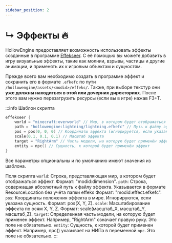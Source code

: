 ```yaml
---
sidebar_position: 2
---
```


# ↳ Эффекты 🔥

HollowEngine предоставляет возможность использовать эффекты созданные в программе [Effekseer](https://effekseer.github.io/en/). С её помощью вы можете добавить в игру визуальные эффекты, такие как молнии, взрывы, частицы и другие анимации, и применять их к игровым объектам и сущностям.

Прежде всего вам необходимо создать в программе эффект и сохранить его в формате `.efkefc` по пути `/hollowengine/assets/<modid>/effeks/`. Также, при выборе текстур они **уже должны находиться в этой или дочерних директориях**. После этого вам нужно перезагрузить ресурсы (если вы в игре) нажав F3+T.

:::info Шаблон скрипта
```kts
effekseer {
    world = "minecraft:overworld" // Мир, в котором будет отображаться эффект
    path = "hollowengine:lightning/lightning.efkefc" // Путь к файлу эффекта
    pos = pos(0, 0, 0) // Координаты эффекта (игнорируется, если указана сущность)
    scale(0.1, 0.1, 0.1) // Масштаб эффекта
    target = "RightArm" // Часть модели, на которую будет применён эффект
    entity = npc() // Сущность, к которой будет применён эффект
}
```
Все параметры опциональны и по умолчанию имеют значения из шаблона.

Поля скрипта
`world`: Строка, представляющая мир, в котором будет отображаться эффект. Формат: "modid:dimension".
`path`: Строка, содержащая абсолютный путь к файлу эффекта. Указывается в формате ResourceLocation без учёта папки effeks Формат: "modid:effect.efkefc".
`pos`: Координаты положения эффекта в мире. Игнорируются, если указана сущность. Формат: pos(X, Y, Z).
`scale`: Масштабирование эффекта по осям X, Y, Z. Формат: scale(масштаб_X, масштаб_Y, масштаб_Z).
`target`: Определенная часть модели, на которую будет применен эффект. Например, "RightArm" означает правую руку. Это поле не обязательно.
`entity`: Сущность, к которой будет применен эффект. Например, npc() указывает на НИПа в переменной `npc`. Это поле не обязательно.
:::